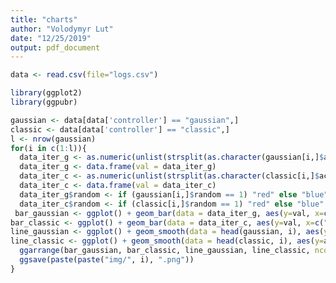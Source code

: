 ```yaml
---
title: "charts"
author: "Volodymyr Lut"
date: "12/25/2019"
output: pdf_document
---
```


```r
data <- read.csv(file="logs.csv")
```

```r
library(ggplot2)
library(ggpubr)
```

```r
gaussian <- data[data['controller'] == "gaussian",]
classic <- data[data['controller'] == "classic",]
l <- nrow(gaussian)
for(i in c(1:l)){
  data_iter_g <- as.numeric(unlist(strsplit(as.character(gaussian[i,]$action), '\\-')))
  data_iter_g <- data.frame(val = data_iter_g)
  data_iter_c <- as.numeric(unlist(strsplit(as.character(classic[i,]$action), '\\-')))
  data_iter_c <- data.frame(val = data_iter_c)
  data_iter_g$random <- if (gaussian[i,]$random == 1) "red" else "blue"
  data_iter_c$random <- if (classic[i,]$random == 1) "red" else "blue"
 bar_gaussian <- ggplot() + geom_bar(data = data_iter_g, aes(y=val, x=c("K1", "F1", "K2", "F2", "K3", "F3", "K4", "F4"), fill=random), stat="identity") + ylim(0, 64) + ggtitle(paste("Gaussian CNN for ", toupper(gaussian[i,]$dataset))) + xlab("Actions") + theme(legend.position = "none")
bar_classic <- ggplot() + geom_bar(data = data_iter_c, aes(y=val, x=c("K1", "F1", "K2", "F2", "K3", "F3", "K4", "F4"), fill=random), stat="identity") + ylim(0, 64) + ggtitle(paste("Classic CNN for ", toupper(classic[i,]$dataset))) + xlab("Actions") + theme(legend.position = "none")
line_gaussian <- ggplot() + geom_smooth(data = head(gaussian, i), aes(y=accuracy, x=c(0:(i-1)))) + xlim(0, l) + ggtitle(paste("Gaussian accuracy for ", toupper(gaussian[i,]$dataset))) + xlab("Epoch")
line_classic <- ggplot() + geom_smooth(data = head(classic, i), aes(y=accuracy, x=c(0:(i-1)))) + xlim(0, l) + ggtitle(paste("Classic accuracy for ", toupper(classic[i,]$dataset))) + xlab("Epoch")
  ggarrange(bar_gaussian, bar_classic, line_gaussian, line_classic, ncol = 2, nrow = 2)
  ggsave(paste(paste("img/", i), ".png"))
}
```
